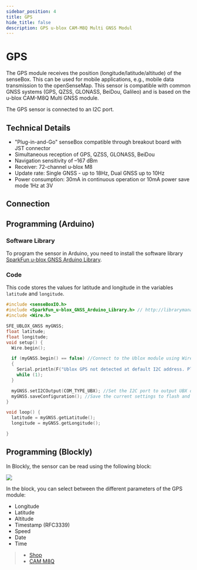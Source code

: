 ```yaml
---
sidebar_position: 4
title: GPS
hide_title: false
description: GPS u-blox CAM-M8Q Multi GNSS Modul
---
```



# GPS

The GPS module receives the position (longitude/latitude/altitude) of the senseBox. 
This can be used for mobile applications, e.g., mobile data transmission to the openSenseMap. 
This sensor is compatible with common GNSS systems (GPS, QZSS, GLONASS, BeiDou, Galileo) and is based on the u-blox CAM-M8Q Multi GNSS module.


<ImageWithText src={gps} title="GPS Modul" />

The GPS sensor is connected to an I2C port.

## Technical Details

- "Plug-in-and-Go" senseBox compatible through breakout board with JST connector
- Simultaneous reception of GPS, QZSS, GLONASS, BeiDou
- Navigation sensitivity of –167 dBm
- Receiver: 72-channel u-blox M8
- Update rate: Single GNSS - up to 18Hz, Dual GNSS up to 10Hz
- Power consumption: 30mA in continuous operation or 10mA power save mode 1Hz at 3V

## Connection

<TutorialPorts port="i2c" />

## Programming (Arduino)

### Software Library

To program the sensor in Arduino, you need to install the software library [SparkFun u-blox GNSS Arduino Library](https://www.arduino.cc/reference/en/libraries/sparkfun-u-blox-gnss-arduino-library/).

### Code

This code stores the values for latitude and longitude in the variables `latitude` and `longitude`.

```cpp
#include <senseBoxIO.h>
#include <SparkFun_u-blox_GNSS_Arduino_Library.h> // http://librarymanager/All#SparkFun_u-blox_GNSS_Arduino_Library
#include <Wire.h>

SFE_UBLOX_GNSS myGNSS;
float latitude;
float longitude;
void setup() {
  Wire.begin();

  if (myGNSS.begin() == false) //Connect to the Ublox module using Wire port
  {
    Serial.println(F("Ublox GPS not detected at default I2C address. Please check wiring. Freezing."));
    while (1);
  }

  myGNSS.setI2COutput(COM_TYPE_UBX); //Set the I2C port to output UBX only (turn off NMEA noise)
  myGNSS.saveConfiguration(); //Save the current settings to flash and BBR
}

void loop() {
  latitude = myGNSS.getLatitude();
  longitude = myGNSS.getLongitude();

}
```

## Programming (Blockly)

In Blockly, the sensor can be read using the following block:

![](/img/hardware-bilder/gps/block_gps.svg)

In the block, you can select between the different parameters of the GPS module:

- Longitude
- Latitude
- Altitude
- Timestamp (RFC3339)
- Speed
- Date
- Time

> - [Shop](https://sensebox.kaufen/product/gps)
> - [CAM M8Q](https://sensebox.kaufen/assets/datenblatt/senseBox-CAM-M8Q_v20.pdf)
